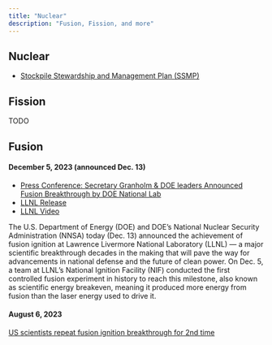 ```yaml
---
title: "Nuclear"
description: "Fusion, Fission, and more"
---
```


## Nuclear

- [Stockpile Stewardship and Management Plan (SSMP)](https://www.energy.gov/nnsa/articles/stockpile-stewardship-and-management-plan-ssmp)

## Fission

TODO

## Fusion 

#### December 5, 2023 (announced Dec. 13)

- [Press Conference: Secretary Granholm & DOE leaders Announced Fusion Breakthrough by DOE National Lab](https://www.youtube.com/watch?v=K2ktAL4rGuY)
- [LLNL Release](https://www.llnl.gov/news/igniting-future-hundreds-gather-celebrate-historic-fusion-achievement)
- [LLNL Video](https://www.youtube.com/watch?v=71gqaFoix1w)

The U.S. Department of Energy (DOE) and DOE’s National Nuclear Security Administration (NNSA) today (Dec. 13) announced the achievement of fusion ignition at Lawrence Livermore National Laboratory (LLNL) — a major scientific breakthrough decades in the making that will pave the way for advancements in national defense and the future of clean power. On Dec. 5, a team at LLNL’s National Ignition Facility (NIF) conducted the first controlled fusion experiment in history to reach this milestone, also known as scientific energy breakeven, meaning it produced more energy from fusion than the laser energy used to drive it. 

#### August 6, 2023 

[US scientists repeat fusion ignition breakthrough for 2nd time](https://www.reuters.com/business/energy/us-scientists-repeat-fusion-power-breakthrough-ft-2023-08-06/)